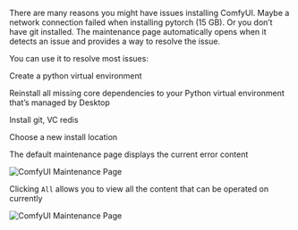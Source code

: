 There are many reasons you might have issues installing ComfyUI. Maybe a network connection failed when installing pytorch (15 GB). Or you don’t have git installed. The maintenance page automatically opens when it detects an issue and provides a way to resolve the issue.

You can use it to resolve most issues:

Create a python virtual environment

Reinstall all missing core dependencies to your Python virtual environment that’s managed by Desktop

Install git, VC redis

Choose a new install location

The default maintenance page displays the current error content

![ComfyUI Maintenance Page](/images/desktop/maintenance-1.jpg)

Clicking `All` allows you to view all the content that can be operated on currently

![ComfyUI Maintenance Page](/images/desktop/maintenance-2.jpg)